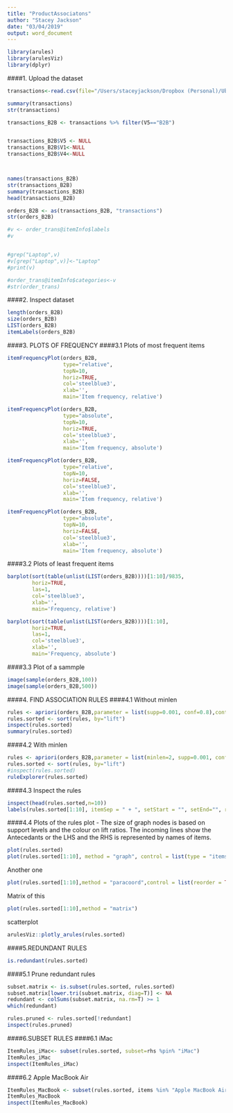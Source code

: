 ```yaml
---
title: "ProductAssociatons"
author: "Stacey Jackson"
date: "03/04/2019"
output: word_document
---
```

```r
library(arules)
library(arulesViz)
library(dplyr)
```
####1. Upload the dataset

```r
transactions<-read.csv(file="/Users/staceyjackson/Dropbox (Personal)/Ubiqum/DataAnalytics2/ProductAssociations/Data/NormalizedTransactions.csv", header=FALSE, sep=",")

summary(transactions)
str(transactions)

transactions_B2B <- transactions %>% filter(V5=="B2B")


transactions_B2B$V5 <- NULL
transactions_B2B$V1<-NULL
transactions_B2B$V4<-NULL



names(transactions_B2B)
str(transactions_B2B)
summary(transactions_B2B)
head(transactions_B2B)


```

```r

orders_B2B <- as(transactions_B2B, "transactions")
str(orders_B2B)

#v <- order_trans@itemInfo$labels
#v


#grep("Laptop",v)
#v[grep("Laptop",v)]<-"Laptop"
#print(v)

#order_trans@itemInfo$categories<-v
#str(order_trans)

```
####2. Inspect dataset
```r
length(orders_B2B)
size(orders_B2B)
LIST(orders_B2B)
itemLabels(orders_B2B)
```
####3. PLOTS OF FREQUENCY
####3.1 Plots of most frequent items
```r

itemFrequencyPlot(orders_B2B,
                  type="relative",
                  topN=10,
                  horiz=TRUE,
                  col='steelblue3',
                  xlab='',
                  main='Item frequency, relative')

itemFrequencyPlot(orders_B2B,
                  type="absolute",
                  topN=10,
                  horiz=TRUE,
                  col='steelblue3',
                  xlab='',
                  main='Item frequency, absolute')

itemFrequencyPlot(orders_B2B,
                  type="relative",
                  topN=10,
                  horiz=FALSE,
                  col='steelblue3',
                  xlab='',
                  main='Item frequency, relative')

itemFrequencyPlot(orders_B2B,
                  type="absolute",
                  topN=10,
                  horiz=FALSE,
                  col='steelblue3',
                  xlab='',
                  main='Item frequency, absolute')


```
####3.2 Plots of least frequent items
```r


barplot(sort(table(unlist(LIST(orders_B2B))))[1:10]/9835,
        horiz=TRUE,
        las=1,
        col='steelblue3',
        xlab='',
        main='Frequency, relative')

barplot(sort(table(unlist(LIST(orders_B2B))))[1:10],
        horiz=TRUE,
        las=1,
        col='steelblue3',
        xlab='',
        main='Frequency, absolute')
```
####3.3 Plot of a sammple
```r
image(sample(orders_B2B,100))
image(sample(orders_B2B,500))
```
####4. FIND ASSOCIATION RULES
####4.1 Without minlen

```r

rules <- apriori(orders_B2B,parameter = list(supp=0.001, conf=0.8),control = list(verbose=F))
rules.sorted <- sort(rules, by="lift")
inspect(rules.sorted)
summary(rules.sorted)
```
####4.2 With minlen
```r

rules <- apriori(orders_B2B,parameter = list(minlen=2, supp=0.001, conf=0.1),control = list(verbose=F))
rules.sorted <- sort(rules, by="lift")
#inspect(rules.sorted)
ruleExplorer(rules.sorted)
```

####4.3 Inspect the rules
```r
inspect(head(rules.sorted,n=10))
labels(rules.sorted[1:10], itemSep = " + ", setStart = "", setEnd="", ruleSep = " ---> ")

```

####4.4 Plots of the rules
plot - The size of graph nodes is based on support levels and the colour on lift ratios. The incoming lines show the Antecedants or the LHS and the RHS is represented by names of items. 

```r
plot(rules.sorted)
plot(rules.sorted[1:10], method = "graph", control = list(type = "items"))
```
Another one
```r
plot(rules.sorted[1:10],method = "paracoord",control = list(reorder = TRUE))
```
Matrix of this
```r
plot(rules.sorted[1:10],method = "matrix")
```
scatterplot
```r
arulesViz::plotly_arules(rules.sorted)
```
####5.REDUNDANT RULES
```r
is.redundant(rules.sorted)
```
####5.1 Prune redundant rules
```r
subset.matrix <- is.subset(rules.sorted, rules.sorted)
subset.matrix[lower.tri(subset.matrix, diag=T)] <- NA
redundant <- colSums(subset.matrix, na.rm=T) >= 1
which(redundant)

rules.pruned <- rules.sorted[!redundant]
inspect(rules.pruned)
```
####6.SUBSET RULES
####6.1 iMac
```r
ItemRules_iMac<- subset(rules.sorted, subset=rhs %pin% "iMac")
ItemRules_iMac
inspect(ItemRules_iMac)
```
####6.2 Apple MacBook Air
```r

ItemRules_MacBook <- subset(rules.sorted, items %in% "Apple MacBook Air")
ItemRules_MacBook
inspect(ItemRules_MacBook)
```


